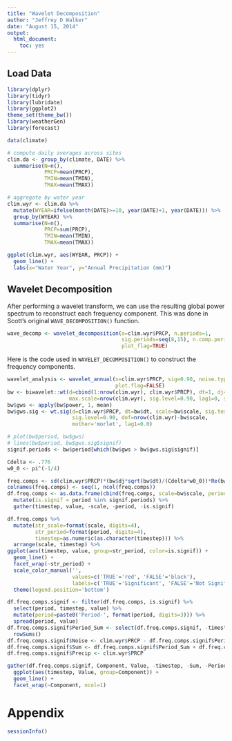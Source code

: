 ```yaml
---
title: "Wavelet Decomposition"
author: "Jeffrey D Walker"
date: "August 15, 2014"
output:
  html_document:
    toc: yes
---
```

<!--
%\VignetteEngine{knitr::rmarkdown}
%\VignetteIndexEntry{Wavelet Decomposition}
-->

## Load Data

```r
library(dplyr)
library(tidyr)
library(lubridate)
library(ggplot2)
theme_set(theme_bw())
library(weatherGen)
library(forecast)
```

```r
data(climate)

# compute daily averages across sites
clim.da <- group_by(climate, DATE) %>%
  summarise(N=n(),
            PRCP=mean(PRCP),
            TMIN=mean(TMIN),
            TMAX=mean(TMAX))

# aggregate by water year
clim.wyr <- clim.da %>%
  mutate(WYEAR=ifelse(month(DATE)>=10, year(DATE)+1, year(DATE))) %>%
  group_by(WYEAR) %>%
  summarise(N=n(),
            PRCP=sum(PRCP),
            TMIN=mean(TMIN),
            TMAX=mean(TMAX))
```

```r
ggplot(clim.wyr, aes(WYEAR, PRCP)) +
  geom_line() +
  labs(x="Water Year", y="Annual Precipitation (mm)")
```

## Wavelet Decomposition

After performing a wavelet transform, we can use the resulting global power spectrum to reconstruct each frequency component. This was done in Scott's original `WAVE_DECOMPOSITION()` function.

```r
wave_decomp <- wavelet_decomposition(x=clim.wyr$PRCP, n.periods=1, 
                                     sig.periods=seq(8,15), n.comp.periods=8, 
                                     plot_flag=TRUE)
```

Here is the code used in `WAVELET_DECOMPOSITION()` to construct the frequency components.

```r
wavelet_analysis <- wavelet_annual(x=clim.wyr$PRCP, sig=0.90, noise.type="white", 
                                   plot.flag=FALSE)
bw <- biwavelet::wt(d=cbind(1:nrow(clim.wyr), clim.wyr$PRCP), dt=1, dj=1/4, 
                    max.scale=nrow(clim.wyr), sig.level=0.90, lag1=0, sig.test=1)
bw$gws <- apply(bw$power, 1, mean)
bw$gws.sig <- wt.sig(d=clim.wyr$PRCP, dt=bw$dt, scale=bw$scale, sig.test=1, 
                     sig.level=0.90, dof=nrow(clim.wyr)-bw$scale, 
                     mother='morlet', lag1=0.0)

# plot(bw$period, bw$gws)
# lines(bw$period, bw$gws.sig$signif)
signif.periods <- bw$period[which(bw$gws > bw$gws.sig$signif)]

Cdelta <- .776
w0_0 <- pi^(-1/4)

freq.comps <- sd(clim.wyr$PRCP)*(bw$dj*sqrt(bw$dt)/(Cdelta*w0_0))*Re(bw$wave)/sqrt(bw$scale)
colnames(freq.comps) <- seq(1, ncol(freq.comps))
df.freq.comps <- as.data.frame(cbind(freq.comps, scale=bw$scale, period=bw$period)) %>%
  mutate(is.signif = period %in% signif.periods) %>%
  gather(timestep, value, -scale, -period, -is.signif)

df.freq.comps %>%
  mutate(str_scale=format(scale, digits=4),
         str_period=format(period, digits=4),
         timestep=as.numeric(as.character(timestep))) %>%
  arrange(scale, timestep) %>%
ggplot(aes(timestep, value, group=str_period, color=is.signif)) +
  geom_line() +
  facet_wrap(~str_period) +
  scale_color_manual('', 
                     values=c('TRUE'='red', 'FALSE'='black'), 
                     labels=c('TRUE'='Significant', 'FALSE'='Not Significant')) +
  theme(legend.position='bottom')

df.freq.comps.signif <- filter(df.freq.comps, is.signif) %>%
  select(period, timestep, value) %>%
  mutate(period=paste0('Period-', format(period, digits=3))) %>%
  spread(period, value)
df.freq.comps.signif$Period_Sum <- select(df.freq.comps.signif, -timestep) %>%
  rowSums()
df.freq.comps.signif$Noise <- clim.wyr$PRCP - df.freq.comps.signif$Period_Sum
df.freq.comps.signif$Sum <- df.freq.comps.signif$Period_Sum + df.freq.comps.signif$Noise
df.freq.comps.signif$Precip <- clim.wyr$PRCP

gather(df.freq.comps.signif, Component, Value, -timestep, -Sum, -Period_Sum) %>%
  ggplot(aes(timestep, Value, group=Component)) +
  geom_line() +
  facet_wrap(~Component, ncol=1)
```

# Appendix

```r
sessionInfo()
```

